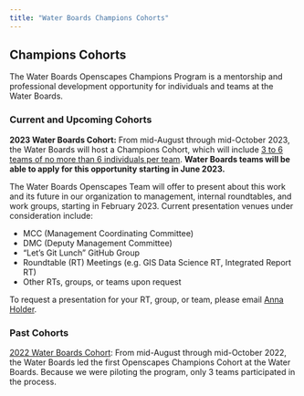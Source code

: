 ```yaml
---
title: "Water Boards Champions Cohorts"
---
```


## Champions Cohorts

The Water Boards Openscapes Champions Program is a mentorship and professional development opportunity for individuals and teams at the Water Boards.

### Current and Upcoming Cohorts

**2023 Water Boards Cohort:** From mid-August through mid-October 2023, the Water Boards will host a Champions Cohort, which will include [3 to 6 teams of no more than 6 individuals per team]{.underline}. **Water Boards teams will be able to apply for this opportunity starting in June 2023.**

The Water Boards Openscapes Team will offer to present about this work and its future in our organization to management, internal roundtables, and work groups, starting in February 2023. Current presentation venues under consideration include:

-   MCC (Management Coordinating Committee)
-   DMC (Deputy Management Committee)
-   "Let's Git Lunch" GitHub Group
-   Roundtable (RT) Meetings (e.g. GIS Data Science RT, Integrated Report RT)
-   Other RTs, groups, or teams upon request

To request a presentation for your RT, group, or team, please email [Anna Holder](mailto:anna.holder@waterboards.ca.gov).

### Past Cohorts

[2022 Water Boards Cohort](https://cawaterboarddatacenter.github.io/swrcb-openscapes/cohorts/swrcb_2022.html): From mid-August through mid-October 2022, the Water Boards led the first Openscapes Champions Cohort at the Water Boards. Because we were piloting the program, only 3 teams participated in the process.